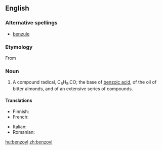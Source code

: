 ==English==
{{wikipedia}}

===Alternative spellings===
* [[benzule]] {{qualifier|obsolete}}

===Etymology===
From {{suffix|benzoic|yl}}

===Noun===
{{en-noun}}

# {{organic chemistry}} A compound radical, C<sub>6</sub>H<sub>5</sub>.CO; the base of [[benzoic acid]], of the oil of bitter almonds, and of an extensive series of compounds.

====Translations====
{{trans-top|compound radical, C<sub>6</sub>H<sub>5</sub>.CO}}
* Finnish: {{t|fi|bentsoyyli}}
* French: {{t|fr|benzoyle|m}}
{{trans-mid}}
* Italian: {{t-|it|benzoile|m}}
* Romanian: {{t|ro|benzoil|m}}
{{trans-bottom}}

[[hu:benzoyl]]
[[zh:benzoyl]]